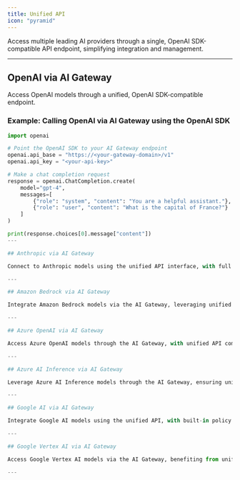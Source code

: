 ```yaml
---
title: Unified API
icon: "pyramid"
---
```


Access multiple leading AI providers through a single, OpenAI SDK-compatible API endpoint, simplifying integration and management.

---

## OpenAI via AI Gateway

Access OpenAI models through a unified, OpenAI SDK-compatible endpoint.

### Example: Calling OpenAI via AI Gateway using the OpenAI SDK

```python
import openai

# Point the OpenAI SDK to your AI Gateway endpoint
openai.api_base = "https://<your-gateway-domain>/v1"
openai.api_key = "<your-api-key>"

# Make a chat completion request
response = openai.ChatCompletion.create(
    model="gpt-4",
    messages=[
        {"role": "system", "content": "You are a helpful assistant."},
        {"role": "user", "content": "What is the capital of France?"}
    ]
)

print(response.choices[0].message["content"])
---

## Anthropic via AI Gateway

Connect to Anthropic models using the unified API interface, with full support for guardrails, compliance, and monitoring.

---

## Amazon Bedrock via AI Gateway

Integrate Amazon Bedrock models via the AI Gateway, leveraging unified endpoints and enterprise controls.

---

## Azure OpenAI via AI Gateway

Access Azure OpenAI models through the AI Gateway, with unified API compatibility and advanced security features.

---

## Azure AI Inference via AI Gateway

Leverage Azure AI Inference models through the AI Gateway, ensuring unified access and enterprise-grade controls.

---

## Google AI via AI Gateway

Integrate Google AI models using the unified API, with built-in policy enforcement and monitoring.

---

## Google Vertex AI via AI Gateway

Access Google Vertex AI models via the AI Gateway, benefiting from unified endpoints and advanced security.

---